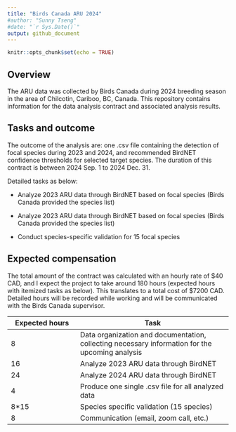 ```yaml
---
title: "Birds Canada ARU 2024"
#author: "Sunny Tseng"
#date: "`r Sys.Date()`"
output: github_document
---
```


```r
knitr::opts_chunk$set(echo = TRUE)
```

## Overview

The ARU data was collected by Birds Canada during 2024 breeding season in the area of Chilcotin, Cariboo, BC, Canada. This repository contains information for the data analysis contract and associated analysis results.

## Tasks and outcome

The outcome of the analysis are: one .csv file containing the detection of focal species during 2023 and 2024, and recommended BirdNET confidence thresholds for selected target species. The duration of this contract is between 2024 Sep. 1 to 2024 Dec. 31.

Detailed tasks as below:

-   Analyze 2023 ARU data through BirdNET based on focal species (Birds Canada provided the species list)

-   Analyze 2023 ARU data through BirdNET based on focal species (Birds Canada provided the species list)

-   Conduct species-specific validation for 15 focal species

## Expected compensation

The total amount of the contract was calculated with an hourly rate of \$40 CAD, and I expect the project to take around 180 hours (expected hours with itemized tasks as below). This translates to a total cost of \$7200 CAD. Detailed hours will be recorded while working and will be communicated with the Birds Canada supervisor.

| Expected hours | Task                                                                                            |
|-----------------------|-------------------------------------------------|
| 8              | Data organization and documentation, collecting necessary information for the upcoming analysis |
| 16             | Analyze 2023 ARU data through BirdNET                                                           |
| 24             | Analyze 2024 ARU data through BirdNET                                                           |
| 4              | Produce one single .csv file for all analyzed data                                              |
| 8\*15          | Species specific validation (15 species)                                                        |
| 8              | Communication (email, zoom call, etc.)                                                          |
